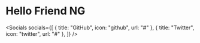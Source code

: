 
# Hello Friend NG

<Socials
  socials={[
    { title: "GitHub", icon: "github", url: "#" },
    { title: "Twitter", icon: "twitter", url: "#" },
  ]}
/>
